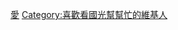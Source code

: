 {{Userbox
 |info=這個用戶喜歡觀看《'''[[國光幫幫忙]]'''》。
 |info-c=yellow
 |info-s=10
 |border-c=white
}}
[[Category:媒體用戶框模板|愛]]
[[Category:喜歡看國光幫幫忙的維基人]]